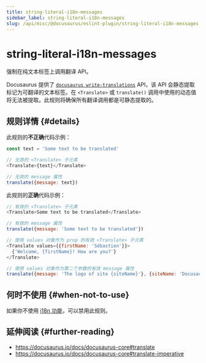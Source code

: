 ```yaml
---
title: string-literal-i18n-messages
sidebar_label: string-literal-i18n-messages
slug: /api/misc/@docusaurus/eslint-plugin/string-literal-i18n-messages
---
```


# string-literal-i18n-messages

强制在纯文本标签上调用翻译 API。

Docusaurus 提供了 [`docusaurus write-translations`](../../../cli.mdx#docusaurus-write-translations-sitedir) API，该 API 会静态提取标记为可翻译的文本标签。在 `<Translate>` 或 `translate()` 调用中使用的动态值将无法被提取。此规则将确保所有翻译调用都是可静态提取的。

## 规则详情 {#details}

此规则的**不正确**代码示例：

```js
const text = 'Some text to be translated'

// 无效的 <Translate> 子元素
<Translate>{text}</Translate>

// 无效的 message 属性
translate({message: text})
```

此规则的**正确**代码示例：

```js
// 有效的 <Translate> 子元素
<Translate>Some text to be translated</Translate>

// 有效的 message 属性
translate({message: 'Some text to be translated'})

// 使用 values 对象作为 prop 的有效 <Translate> 子元素
<Translate values={{firstName: 'Sébastien'}}>
  {'Welcome, {firstName}! How are you?'}
</Translate>

// 使用 values 对象作为第二个参数的有效 message 属性
translate({message: 'The logo of site {siteName}'}, {siteName: 'Docusaurus'})
```

## 何时不使用 {#when-not-to-use}

如果你不使用 [i18n 功能](../../../i18n/i18n-introduction.mdx)，可以禁用此规则。

## 延伸阅读 {#further-reading}

- https://docusaurus.io/docs/docusaurus-core#translate
- https://docusaurus.io/docs/docusaurus-core#translate-imperative
